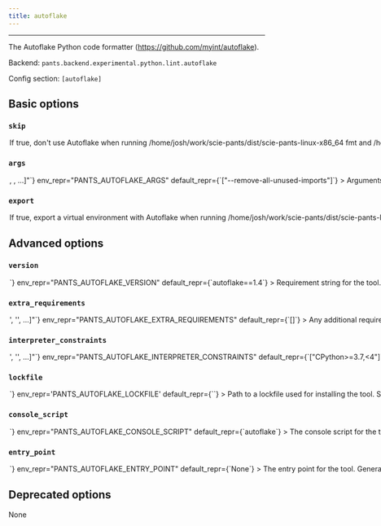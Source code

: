 ```yaml
---
title: autoflake
---
```



---

The Autoflake Python code formatter (https://github.com/myint/autoflake).

Backend: <span className="color--primary">`pants.backend.experimental.python.lint.autoflake`</span>

Config section: <span className="color--primary">`[autoflake]`</span>

<span className={styles.options}>

## Basic options

### `skip`

<Option
  cli_repr={`--[no-]autoflake-skip`}
  env_repr="PANTS_AUTOFLAKE_SKIP"
  default_repr={`False`}
>

If true, don&#x27;t use Autoflake when running
`/home/josh/work/scie-pants/dist/scie-pants-linux-x86_64 fmt` and
`/home/josh/work/scie-pants/dist/scie-pants-linux-x86_64 lint`.

</Option>

### `args`

<Option
  cli_repr={`--autoflake-args="[<shell_str>, <shell_str>, ...]"`}
  env_repr="PANTS_AUTOFLAKE_ARGS"
  default_repr={`["--remove-all-unused-imports"]`}
>

Arguments to pass directly to Autoflake, e.g.
`--autoflake-args='--remove-all-unused-imports --target-version=py37
  --quiet'`.

</Option>

### `export`

<Option
  cli_repr={`--[no-]autoflake-export`}
  env_repr='PANTS_AUTOFLAKE_EXPORT'
  default_repr={`True`}
>

If true, export a virtual environment with Autoflake when running `/home/josh/work/scie-pants/dist/scie-pants-linux-x86_64 export`.

This can be useful, for example, with IDE integrations to point your editor to the tool&#x27;s binary.

</Option>

## Advanced options

### `version`

<Option
  cli_repr={`--autoflake-version=<str>`}
  env_repr="PANTS_AUTOFLAKE_VERSION"
  default_repr={`autoflake==1.4`}
>

Requirement string for the tool.

</Option>

### `extra_requirements`

<Option
  cli_repr={`--autoflake-extra-requirements="['<str>', '<str>', ...]"`}
  env_repr="PANTS_AUTOFLAKE_EXTRA_REQUIREMENTS"
  default_repr={`[]`}
>

Any additional requirement strings to use with the tool. This is useful if the
tool allows you to install plugins or if you need to constrain a dependency to
a certain version.

</Option>

### `interpreter_constraints`

<Option
  cli_repr={`--autoflake-interpreter-constraints="['<str>', '<str>', ...]"`}
  env_repr="PANTS_AUTOFLAKE_INTERPRETER_CONSTRAINTS"
  default_repr={`["CPython>=3.7,<4"]`}
>

Python interpreter constraints for this tool.

</Option>

### `lockfile`

<Option
  cli_repr={`--autoflake-lockfile=<str>`}
  env_repr='PANTS_AUTOFLAKE_LOCKFILE'
  default_repr={`<default>`}
>

Path to a lockfile used for installing the tool.

Set to the string `<default>` to use a lockfile provided by Pants, so long as you have not changed the `--version` and `--extra-requirements` options, and the tool&#x27;s interpreter constraints are compatible with the default. Pants will error or warn if the lockfile is not compatible (controlled by `[python].invalid_lockfile_behavior`). See https://github.com/pantsbuild/pants/blob/release_2.14.2/src/python/pants/backend/python/lint/autoflake/autoflake.lock for the default lockfile contents.

Set to the string `<none>` to opt out of using a lockfile. We do not recommend this, though, as lockfiles are essential for reproducible builds and supply-chain security.

To use a custom lockfile, set this option to a file path relative to the build root, then run `/home/josh/work/scie-pants/dist/scie-pants-linux-x86_64 generate-lockfiles --resolve=autoflake`.

Alternatively, you can set this option to the path to a custom lockfile using pip&#x27;s requirements.txt-style, ideally with `--hash`. Set `[python].invalid_lockfile_behavior = 'ignore'` so that Pants does not complain about missing lockfile headers.

</Option>

### `console_script`

<Option
  cli_repr={`--autoflake-console-script=<str>`}
  env_repr="PANTS_AUTOFLAKE_CONSOLE_SCRIPT"
  default_repr={`autoflake`}
>

The console script for the tool. Using this option is generally preferable to
(and mutually exclusive with) specifying an --entry-point since console script
names have a higher expectation of staying stable across releases of the tool.
Usually, you will not want to change this from the default.

</Option>

### `entry_point`

<Option
  cli_repr={`--autoflake-entry-point=<str>`}
  env_repr="PANTS_AUTOFLAKE_ENTRY_POINT"
  default_repr={`None`}
>

The entry point for the tool. Generally you only want to use this option if
the tool does not offer a --console-script (which this option is mutually
exclusive with). Usually, you will not want to change this from the default.

</Option>

## Deprecated options

None

</span>
